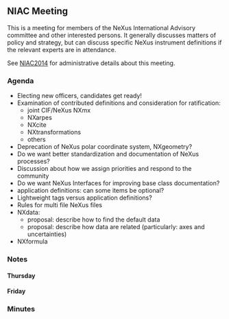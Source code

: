 == NIAC Meeting ==

This is a meeting for members of the NeXus International Advisory committee and other interested persons. It generally discusses matters of policy and strategy, but can discuss specific NeXus instrument definitions if the relevant experts are in attendance.

See [[NIAC2014]] for administrative details about this meeting.

=== Agenda ===

* Electing new officers, candidates get ready!
* Examination of contributed definitions and consideration for ratification:
** joint CIF/NeXus NXmx
** NXarpes
** NXcite
** NXtransformations
** others
* Deprecation of NeXus polar coordinate system, NXgeometry?
* Do we want better standardization and documentation of NeXus processes?
* Discussion about how we assign priorities and respond to the community
* Do we want NeXus Interfaces for improving base class documentation?
* application definitions: can some items be optional?
* Lightweight tags versus application definitions?
* Rules for multi file NeXus files
* NXdata: 
** proposal: describe how to find the default data
** proposal: describe how data are related (particularly: axes and uncertainties)
* NXformula

=== Notes ===
==== Thursday ====
==== Friday ====

=== Minutes ===